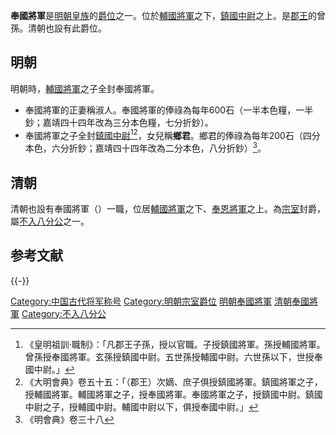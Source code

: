 '''奉國將軍'''是[[明朝皇族|明朝皇族]]的[[爵位|爵位]]之一。位於[[輔國將軍|輔國將軍]]之下，[[鎮國中尉|鎮國中尉]]之上。是[[郡王|郡王]]的曾孫。清朝也設有此爵位。
==明朝==
明朝時，[[輔國將軍|輔國將軍]]之子全封奉國將軍。
* 奉國將軍的正妻稱淑人。奉國將軍的俸祿為每年600石（一半本色糧，一半鈔；嘉靖四十四年改為三分本色糧，七分折鈔）。
* 奉國將軍之子全封[[鎮國中尉|鎮國中尉]]<ref>《皇明祖訓·職制》：「凡郡王子孫，授以官職。子授鎮國將軍。孫授輔國將軍。曾孫授奉國將軍。玄孫授鎮國中尉。五世孫授輔國中尉。六世孫以下，世授奉國中尉。」</ref><ref>《大明會典》卷五十五：「（郡王）次嫡、庶子俱授鎮國將軍。鎮國將軍之子，授輔國將軍。輔國將軍之子，授奉國將軍。奉國將軍之子，授鎮國中尉。鎮國中尉之子，授輔國中尉。輔國中尉以下，俱授奉國中尉。」</ref>，女兒稱'''鄉君'''。鄉君的俸祿為每年200石（四分本色，六分折鈔；嘉靖四十四年改為二分本色，八分折鈔）<ref>《明會典》卷三十八</ref>。

==清朝==
{{Contains Manchu text}}
清朝也設有奉國將軍（{{lang-mnc|ᡤᡠᡵᡠᠨ ᠪᡝ<br /> ᡨᡠᠸᠠᡴᡳᠶᠠᡵᠠ<br /> ᠵᠠᠩᡤᡳᠨ|z=Gurun-be Tuwakiyara Janggin}}）一職，位居[[輔國將軍|輔國將軍]]之下、[[奉恩將軍|奉恩將軍]]之上。為[[清朝宗室|宗室]]封爵，屬[[不入八分公|不入八分公]]之一。

== 参考文献 ==
{{Reflist}}

{{-}}
{{清朝宗室爵位}}

[[Category:中国古代将军称号|Category:中国古代将军称号]]
[[Category:明朝宗室爵位|Category:明朝宗室爵位]]
[[Category:明朝奉國將軍|]]
[[Category:清朝奉國將軍|]]
[[Category:不入八分公|Category:不入八分公]]